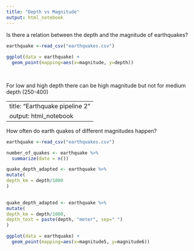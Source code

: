 ```yaml
---
title: "Depth vs Magnitude"
output: html_notebook
---
```


Is there a relation between the depth and the magnitude of earthquakes?

```r

earthquake <-read_csv("earthquakes.csv") 
  
ggplot(data = earthquake) + 
  geom_point(mapping=aes(x=magnitude, y=depth)) 
         
         
```
For low and high depth there can be high magnitude but not for medium depth (250-400)


---
title: "Earthquake pipeline 2"
output: html_notebook
---

How often do earth quakes of different magnitudes happen?

```r

earthquake <-read_csv("earthquakes.csv")

number_of_quakes <- earthquake %>%
  summarize(date = n())

quake_depth_adapted <- earthquake %>%
mutate(
depth_km = depth/1000
)
  

quake_depth_adapted <- earthquake %>%
mutate(
depth_km = depth/1000,
depth_text = paste(depth, "meter", sep=" ")
)

ggplot(data = earthquake) + 
  geom_point(mapping=aes(x=magnitude5, y=magnitude6)) 
         

```
